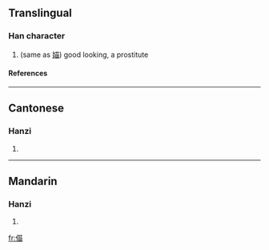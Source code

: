 ==Translingual==
===Han character===
{{Han char|rn=9|rad=人|as=09|sn=11|four=|canj=人廿田 (OTW)}}
# (same as [[媌]]) good looking, a prostitute
====References====
{{Han ref|kx=0106.150|hdz=10186.150|uh=3464|ud=13412}}

----
==Cantonese==
===Hanzi===
{{yue-hanzi|jyut=|y=miu4}}
# {{defn|Cantonese}}

----
==Mandarin==
===Hanzi===
{{cmn-hanzi|pin=[[miáo]] ([[miao2]])|wg=miao<sup>2</sup>}}
# {{defn|Mandarin}}

[[fr:㑤]]